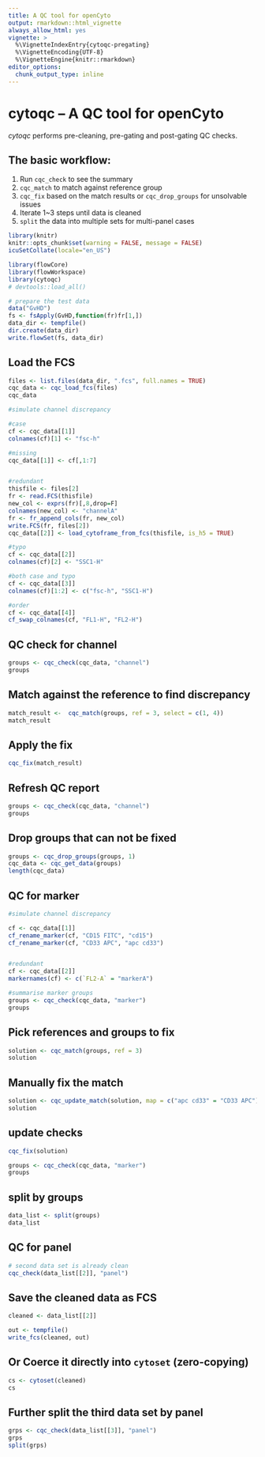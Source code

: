 ```yaml
---
title: A QC tool for openCyto
output: rmarkdown::html_vignette
always_allow_html: yes
vignette: >
  %\VignetteIndexEntry{cytoqc-pregating}
  %\VignetteEncoding{UTF-8}
  %\VignetteEngine{knitr::rmarkdown}
editor_options: 
  chunk_output_type: inline
---
```

# cytoqc -- A QC tool for openCyto

*cytoqc* performs pre-cleaning, pre-gating and post-gating QC checks.

## The basic workflow:

1. Run `cqc_check` to see the summary
2. `cqc_match` to match against reference group
3. `cqc_fix` based on the match results or `cqc_drop_groups` for unsolvable issues
4. Iterate 1~3 steps until data is cleaned
5. `split` the data into multiple sets for multi-panel cases

```r
library(knitr)
knitr::opts_chunk$set(warning = FALSE, message = FALSE)
icuSetCollate(locale="en_US")
```


```r
library(flowCore)
library(flowWorkspace)
library(cytoqc)
# devtools::load_all()
```

```r
# prepare the test data
data("GvHD")
fs <- fsApply(GvHD,function(fr)fr[1,])
data_dir <- tempfile()
dir.create(data_dir)
write.flowSet(fs, data_dir)
```

## Load the FCS

```r
files <- list.files(data_dir, ".fcs", full.names = TRUE)
cqc_data <- cqc_load_fcs(files)
cqc_data
```

```r
#simulate channel discrepancy

#case
cf <- cqc_data[[1]]
colnames(cf)[1] <- "fsc-h"

#missing
cqc_data[[1]] <- cf[,1:7]


#redundant
thisfile <- files[2]
fr <- read.FCS(thisfile)
new_col <- exprs(fr)[,8,drop=F]
colnames(new_col) <- "channelA"
fr <- fr_append_cols(fr, new_col)
write.FCS(fr, files[2])
cqc_data[[2]] <- load_cytoframe_from_fcs(thisfile, is_h5 = TRUE)

#typo
cf <- cqc_data[[2]]
colnames(cf)[2] <- "SSC1-H"

#both case and typo
cf <- cqc_data[[3]]
colnames(cf)[1:2] <- c("fsc-h", "SSC1-H")

#order
cf <- cqc_data[[4]]
cf_swap_colnames(cf, "FL1-H", "FL2-H")

```

## QC check for channel
```r
groups <- cqc_check(cqc_data, "channel")
groups
```

## Match against the reference to find discrepancy


```r
match_result <-  cqc_match(groups, ref = 3, select = c(1, 4))
match_result
```

## Apply the fix
```r
cqc_fix(match_result)

```


## Refresh QC report 
```r
groups <- cqc_check(cqc_data, "channel")
groups
```

## Drop groups that can not be fixed
```r
groups <- cqc_drop_groups(groups, 1)
cqc_data <- cqc_get_data(groups)
length(cqc_data)
```

## QC for marker
```r
#simulate channel discrepancy

cf <- cqc_data[[1]]
cf_rename_marker(cf, "CD15 FITC", "cd15")
cf_rename_marker(cf, "CD33 APC", "apc cd33")


#redundant
cf <- cqc_data[[2]]
markernames(cf) <- c(`FL2-A` = "markerA")

```


```r
#summarise marker groups
groups <- cqc_check(cqc_data, "marker")
groups
```

## Pick references and groups to fix
```r
solution <- cqc_match(groups, ref = 3) 
solution
```

## Manually fix the match
```r
solution <- cqc_update_match(solution, map = c("apc cd33" = "CD33 APC"))
solution
```

## update checks
```r
cqc_fix(solution)

groups <- cqc_check(cqc_data, "marker")
groups
```

## split by groups
```r
data_list <- split(groups)
data_list
```

## QC for panel 
```r
# second data set is already clean
cqc_check(data_list[[2]], "panel")
```


## Save the cleaned data as FCS 
```r
cleaned <- data_list[[2]]
```


```r
out <- tempfile()
write_fcs(cleaned, out)
```


## Or Coerce it directly into `cytoset` (zero-copying)
```r
cs <- cytoset(cleaned)
cs
```

## Further split the third data set by panel
```r
grps <- cqc_check(data_list[[3]], "panel")
grps
split(grps)
```

